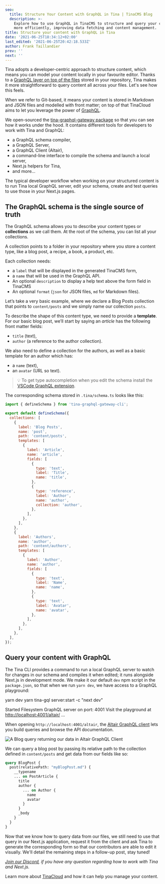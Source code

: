 ```yaml
---
seo:
  title: Structure Your Content with GraphQL in Tina | TinaCMS Blog
  description: >-
    Explore how to use GraphQL in TinaCMS to structure and query your content
    more efficiently, improving data fetching and content management.
title: Structure your content with GraphQL in Tina
date: '2021-06-25T18:34:12+02:00'
last_edited: '2021-06-25T20:42:18.533Z'
author: Frank Taillandier
prev: ''
next: ''
---
```


<WarningCallout body="**Update**: The Tina API has been evolving, and the content in this post is outdated. For help getting started with Tina, we suggest checking out our [getting started doc](https://tina.io/docs/setup-overview/)." />

Tina adopts a developer-centric approach to structure content, which means you can model your content locally in your favourite editor. Thanks to a [GraphQL layer on top of the files](/blog/using-graphql-with-the-filesystem/) stored in your repository, Tina makes it more straightforward to query content all across your files. Let's see how this feels.

When we refer to Git-based, it means your content is stored in Markdown and JSON files and modelled with front matter; on top of that TinaCloud aims to let you leverage the power of [GraphQL](https://graphql.org/).

We open-sourced the [tina-graphql-gateway package](https://github.com/tinacms/tina-graphql-gateway) so that you can see how it works under the hood. It contains different tools for developers to work with Tina and GraphQL:

* a GraphQL schema compiler,
* a GraphQL Server,
* a GraphQL Client (Altair),
* a command-line interface to compile the schema and launch a local server,
* Next.js helpers for Tina,
* and more…

The typical developer workflow when working on your structured content is to run Tina local GraphQL server, edit your schema, create and test queries to use those in your Next.js pages.

## The GraphQL schema is the single source of truth

The GraphQL schema allows you to describe your content types or **collections** as we call them. At the root of the schema, you can list all your collections.

A collection points to a folder in your repository where you store a content type, like a blog post, a recipe, a book, a product, etc.

Each collection needs:

* a `label` that will be displayed in the generated TinaCMS form,
* a `name` that will be used in the GraphQL API.
* An optional `description` to display a help text above the form field in TinaCMS
* An optional `format` (`json` for JSON files, `md` for Markdown files).

Let’s take a very basic example, where we declare a Blog Posts collection that points to `content/posts` and we simply name our collection `posts`.

To describe the shape of this content type, we need to provide a **template**. For our basic blog post, we’ll start by saying an *article* has the following front matter fields:

* `title` (text),
* `author` (a reference to the author collection).

We also need to define a collection for the authors, as well as a basic template for an author which has:

* a `name` (text),
* an `avatar` (URL so text).

> 💡 To get type autocompletion when you edit the schema install the [VSCode GraphQL extension](https://marketplace.visualstudio.com/items?itemName=GraphQL.vscode-graphql).

The corresponding schema stored in `.tina/schema.ts` looks like this:

```js
import { defineSchema } from 'tina-graphql-gateway-cli';

export default defineSchema({
  collections: [
    {
      label: 'Blog Posts',
      name: 'post',
      path: 'content/posts',
      templates: [
        {
          label: 'Article',
          name: 'article',
          fields: [
            {
              type: 'text',
              label: 'Title',
              name: 'title',
            },
            {
              type: 'reference',
              label: 'Author',
              name: 'author',
              collection: 'author',
            },
          ],
        },
      ],
    },
    {
      label: 'Authors',
      name: 'author',
      path: 'content/authors',
      templates: [
        {
          label: 'Author',
          name: 'author',
          fields: [
            {
              type: 'text',
              label: 'Name',
              name: 'name',
            },
            {
              type: 'text',
              label: 'Avatar',
              name: 'avatar',
            },
          ],
        },
      ],
    },
  ],
});
```

<Youtube embedSrc="https://www.youtube.com/embed/EwewKEHHkd4" />

## Query your content with GraphQL

The Tina CLI provides a command to run a local GraphQL server to watch for changes in our schema and compiles it when edited; it runs alongside Next.js in development mode. We make it our default `dev` npm script in the `package.json`, so that when we run `yarn dev`, we have access to a GraphQL playground:

yarn dev
yarn tina-gql server\:start -c "next dev"

Started Filesystem GraphQL server on port: 4001
Visit the playground at [http://localhost:4001/altair/](http://localhost:4001/altair/)
…

When opening `http://localhost:4001/altair`, the [Altair GraphQL client](https://altair.sirmuel.design/) lets you build queries and browse the API documentation.

![A Blog query returning our data in Altair GraphQL Client](/img/blog/altair-client-tina.png)

We can query a blog post by passing its relative path to the collection defined in `content/posts` and get data from our fields like so:

```graphql
query BlogPost {
  post(relativePath: "myBlogPost.md") {
    __typename
    ... on PostArticle {
      title
      author {
        ... on Author {
          name
          avatar
        }
      }
      _body
    }
  }
}
```

Now that we know how to query data from our files, we still need to use that query in our Next.js application, request it from the client and ask Tina to generate the corresponding form so that our contributors are able to edit it visually. We'll detail the remaining steps in a follow-up post, stay tuned!

*[Join our Discord](https://discord.com/invite/zumN63Ybpf), if you have any question regarding how to work with Tina and Next.js.*

Learn more about [TinaCloud](/cloud) and how it can help you manage your content.
